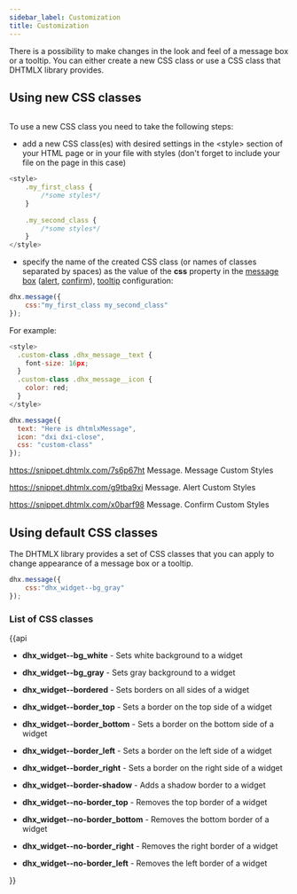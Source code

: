```yaml
---
sidebar_label: Customization
title: Customization
---          
```


There is a possibility to make changes in the look and feel of a message box or a tooltip. You can either create a new CSS class or use a CSS class that DHTMLX library provides.

Using new CSS classes
----------------------------------------

<img style="margin: 0px 0px 0px 10px; display: block;" src="message/custom_style.png" alt=""/>

To use a new CSS class you need to take the following steps:

- add a new CSS class(es) with desired settings in the &lt;style&gt; section of your HTML page or in your file with styles (don't forget to include your file on the page in this case)

~~~js
<style>
	.my_first_class {
		/*some styles*/
	}
    
    .my_second_class {
		/*some styles*/
	}
</style>
~~~

- specify the name of the created CSS class (or names of classes separated by spaces) as the value of the <strong>css</strong> property in the [message box](/message/configuration#messagebox) ([alert](/message/configuration#alertbox), [confirm](/message/configuration#confirmbox)), [tooltip](/message/configuration#tooltip) configuration:

~~~js
dhx.message({
    css:"my_first_class my_second_class"
});
~~~

For example:

~~~js
<style>
  .custom-class .dhx_message__text {
    font-size: 16px;
  }
  .custom-class .dhx_message__icon {
    color: red;
  }
</style>

dhx.message({
  text: "Here is dhtmlxMessage",
  icon: "dxi dxi-close",
  css: "custom-class"
});
~~~

https://snippet.dhtmlx.com/7s6p67ht	Message. Message Custom Styles


https://snippet.dhtmlx.com/g9tba9xi	Message. Alert Custom Styles

https://snippet.dhtmlx.com/x0barf98	Message. Confirm Custom Styles



Using default CSS classes
------------------------------------------------------

The DHTMLX library provides a set of CSS classes that you can apply to change appearance of a message box or a tooltip.

~~~js
dhx.message({
    css:"dhx_widget--bg_gray"
});
~~~

### List of CSS classes

{{api

- <b>dhx_widget--bg_white</b> - Sets white background to a widget

- <b>dhx_widget--bg_gray</b> - Sets gray background to a widget

- <b>dhx_widget--bordered</b> - Sets borders on all sides of a widget

- <b>dhx_widget--border_top</b> - Sets a border on the top side of a widget

- <b>dhx_widget--border_bottom</b> - Sets a border on the bottom side of a widget

- <b>dhx_widget--border_left</b> - Sets a border on the left side of a widget

- <b>dhx_widget--border_right</b> - Sets a border on the right side of a widget

- <b>dhx_widget--border-shadow</b> - Adds a shadow border to a widget

- <b>dhx_widget--no-border_top</b> - Removes the top border of a  widget

- <b>dhx_widget--no-border_bottom</b> - Removes the bottom border of a widget

- <b>dhx_widget--no-border_right</b> - Removes the right border of a widget

- <b>dhx_widget--no-border_left</b> - Removes the left border of a widget

}}

